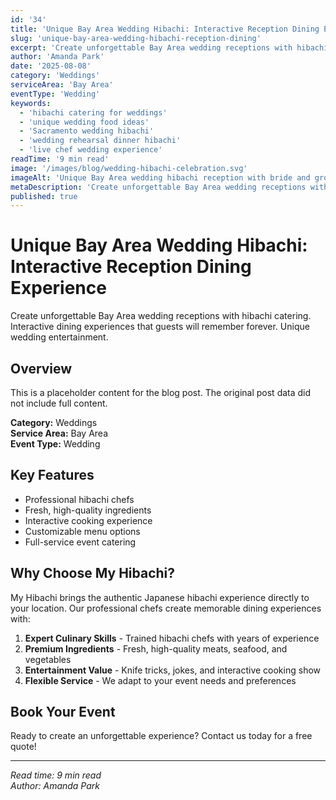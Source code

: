 ```yaml
---
id: '34'
title: 'Unique Bay Area Wedding Hibachi: Interactive Reception Dining Experience'
slug: 'unique-bay-area-wedding-hibachi-reception-dining'
excerpt: 'Create unforgettable Bay Area wedding receptions with hibachi catering. Interactive dining experiences that guests will remember forever. Unique wedding entertainment.'
author: 'Amanda Park'
date: '2025-08-08'
category: 'Weddings'
serviceArea: 'Bay Area'
eventType: 'Wedding'
keywords:
  - 'hibachi catering for weddings'
  - 'unique wedding food ideas'
  - 'Sacramento wedding hibachi'
  - 'wedding rehearsal dinner hibachi'
  - 'live chef wedding experience'
readTime: '9 min read'
image: '/images/blog/wedding-hibachi-celebration.svg'
imageAlt: 'Unique Bay Area wedding hibachi reception with bride and groom, wedding party, floral decorations, unity candles, premium feast, and romantic celebration atmosphere'
metaDescription: 'Create unforgettable Bay Area wedding receptions with hibachi catering. Interactive dining experiences that guests will remember forever. Unique wedding entertainment.'
published: true
---
```


# Unique Bay Area Wedding Hibachi: Interactive Reception Dining Experience

Create unforgettable Bay Area wedding receptions with hibachi catering. Interactive dining experiences that guests will remember forever. Unique wedding entertainment.

## Overview

This is a placeholder content for the blog post. The original post data did not include full content.

**Category:** Weddings  
**Service Area:** Bay Area  
**Event Type:** Wedding

## Key Features

- Professional hibachi chefs
- Fresh, high-quality ingredients
- Interactive cooking experience
- Customizable menu options
- Full-service event catering

## Why Choose My Hibachi?

My Hibachi brings the authentic Japanese hibachi experience directly to your location. Our professional chefs create memorable dining experiences with:

1. **Expert Culinary Skills** - Trained hibachi chefs with years of experience
2. **Premium Ingredients** - Fresh, high-quality meats, seafood, and vegetables
3. **Entertainment Value** - Knife tricks, jokes, and interactive cooking show
4. **Flexible Service** - We adapt to your event needs and preferences

## Book Your Event

Ready to create an unforgettable experience? Contact us today for a free quote!

---

*Read time: 9 min read*  
*Author: Amanda Park*

